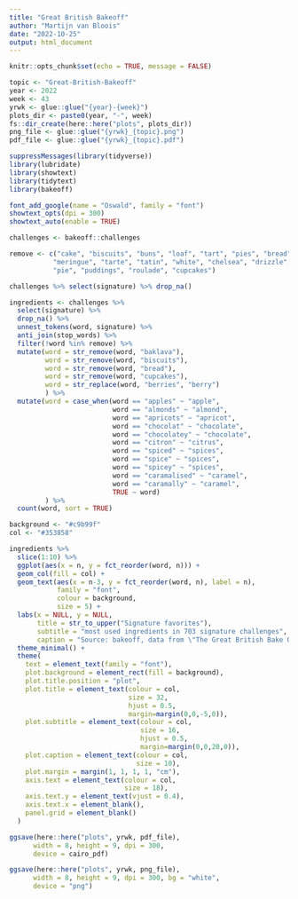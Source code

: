 ```yaml
---
title: "Great British Bakeoff"
author: "Martijn van Bloois"
date: "2022-10-25"
output: html_document
---
```


```r
knitr::opts_chunk$set(echo = TRUE, message = FALSE)
```

```r
topic <- "Great-British-Bakeoff"
year <- 2022
week <- 43
yrwk <- glue::glue("{year}-{week}")
plots_dir <- paste0(year, "-", week)
fs::dir_create(here::here("plots", plots_dir))
png_file <- glue::glue("{yrwk}_{topic}.png")
pdf_file <- glue::glue("{yrwk}_{topic}.pdf")
```

```r
suppressMessages(library(tidyverse))
library(lubridate)
library(showtext)
library(tidytext)
library(bakeoff)
```

```r
font_add_google(name = "Oswald", family = "font")
showtext_opts(dpi = 300)
showtext_auto(enable = TRUE)
```


```r
challenges <- bakeoff::challenges
```

```r
remove <- c("cake", "biscuits", "buns", "loaf", "tart", "pies", "bread",
           "meringue", "tarte", "tatin", "white", "chelsea", "drizzle",
           "pie", "puddings", "roulade", "cupcakes")

challenges %>% select(signature) %>% drop_na()

ingredients <- challenges %>% 
  select(signature) %>% 
  drop_na() %>% 
  unnest_tokens(word, signature) %>% 
  anti_join(stop_words) %>% 
  filter(!word %in% remove) %>% 
  mutate(word = str_remove(word, "baklava"),
         word = str_remove(word, "biscuits"),
         word = str_remove(word, "bread"),
         word = str_remove(word, "cupcakes"),
         word = str_replace(word, "berries", "berry")
         ) %>% 
  mutate(word = case_when(word == "apples" ~ "apple",
                          word == "almonds" ~ "almond",
                          word == "apricots" ~ "apricot",
                          word == "chocolat" ~ "chocolate",
                          word == "chocolatey" ~ "chocolate",
                          word == "citron" ~ "citrus",
                          word == "spiced" ~ "spices",
                          word == "spice" ~ "spices",
                          word == "spicey" ~ "spices",
                          word == "caramalised" ~ "caramel",
                          word == "caramally" ~ "caramel",
                          TRUE ~ word)
         ) %>% 
  count(word, sort = TRUE)
```



```r
background <- "#c9b99f"
col <- "#353858"

ingredients %>% 
  slice(1:10) %>% 
  ggplot(aes(x = n, y = fct_reorder(word, n))) +
  geom_col(fill = col) +
  geom_text(aes(x = n-3, y = fct_reorder(word, n), label = n),
            family = "font",
            colour = background,
            size = 5) +
  labs(x = NULL, y = NULL,
       title = str_to_upper("Signature favorites"),
       subtitle = "most used ingredients in 703 signature challenges",
       caption = "Source: bakeoff, data from \"The Great British Bake Off\"") +
  theme_minimal() +
  theme(
    text = element_text(family = "font"),
    plot.background = element_rect(fill = background),
    plot.title.position = "plot",
    plot.title = element_text(colour = col,
                              size = 32,
                              hjust = 0.5,
                              margin=margin(0,0,-5,0)),
    plot.subtitle = element_text(colour = col,
                                 size = 16,
                                 hjust = 0.5,
                                 margin=margin(0,0,20,0)),
    plot.caption = element_text(colour = col,
                                size = 10),
    plot.margin = margin(1, 1, 1, 1, "cm"),
    axis.text = element_text(colour = col,
                             size = 18),
    axis.text.y = element_text(vjust = 0.4),
    axis.text.x = element_blank(),
    panel.grid = element_blank()
  )
```


```r
ggsave(here::here("plots", yrwk, pdf_file),
      width = 8, height = 9, dpi = 300,
      device = cairo_pdf)

ggsave(here::here("plots", yrwk, png_file),
      width = 8, height = 9, dpi = 300, bg = "white",
      device = "png")
```


